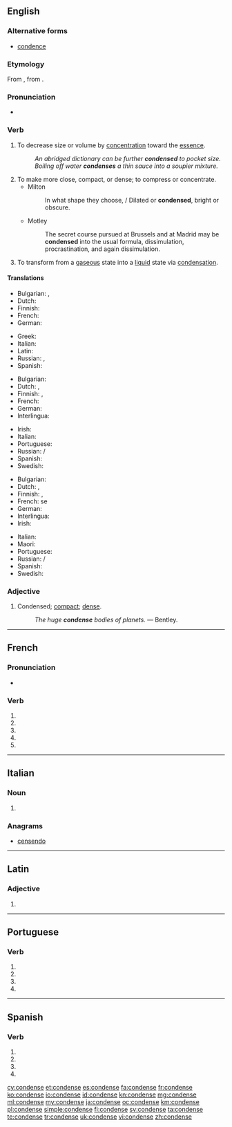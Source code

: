{{also|condensé}}
==English==

===Alternative forms===
* [[condence]]

===Etymology===
From {{etyl|frm|en}} {{term|condenser|lang=frm}}, from {{etyl|la|en}} {{term|condensare|lang=la}}.

===Pronunciation===
* {{audio|En-us-condense.ogg|Audio (US)}}

===Verb===
{{en-verb|condenses|condensing|condensed}}

# {{context|transitive|lang=en}} To decrease size or volume by [[concentration]] toward the [[essence]].
#: ''An abridged dictionary can be further '''condensed''' to pocket size.''
#: ''Boiling off water '''condenses''' a thin sauce into a soupier mixture.''
# To make more close, compact, or dense; to compress or concentrate.
#* Milton
#*: In what shape they choose, / Dilated or '''condensed''', bright or obscure.
#* Motley
#*: The secret course pursued at Brussels and at Madrid may be '''condensed''' into the usual formula, dissimulation, procrastination, and again dissimulation.
# {{context|intransitive|chemistry|lang=en}} To transform from a [[gas]]eous state into a [[liquid]] state via [[condensation]].

====Translations====
{{trans-top|to decrease size or volume}}
* Bulgarian: {{t+|bg|сгъстявам}},  {{t+|bg|концентрирам}}
* Dutch: {{t+|nl|verdichten}}
* Finnish: {{t+|fi|tiivistää}}
* French: {{t+|fr|condenser}}
* German: {{t+|de|kondensieren}}
{{trans-mid}}
* Greek: {{t+|el|συμπυκνώνω|tr=sympyknóno|sc=Grek}}
* Italian: {{t|it|condensare}}
* Latin: {{t|la|condensare}}
* Russian: {{t+|ru|сгущать|tr=sguščátʹ|sc=Cyrl}} {{impf}}, {{t+|ru|сгустить|tr=sgustítʹ|sc=Cyrl}} {{pf.}}
* Spanish: {{t|es|condensar}}
{{trans-bottom}}

{{trans-top|to transform something into a liquid}}
* Bulgarian: {{t+|bg|втечнявам}}
* Dutch: {{t+|nl|condenseren}}, {{t+|nl|neerslaan}}
* Finnish: {{t+|fi|tiivistää}}, {{t|fi|kondensoida}}
* French: {{t+|fr|condenser}}
* German: {{t+|de|kondensieren}}
* Interlingua: {{t|ia|condensar}}
{{trans-mid}}
* Irish: {{t|ga|comhdhlúthaigh}}
* Italian: {{t|it|condensare}}
* Portuguese: {{t+|pt|condensar}}
* Russian: {{t|ru|конденсироваться|tr=kondɛnsírovatʹsja}} {{impf}} / {{pf.}}
* Spanish: {{t|es|condensar}}
* Swedish: {{t+|sv|kondensera}}
{{trans-bottom}}

{{trans-top|to be transformed into a liquid}}
* Bulgarian: {{t|bg|втечнявам се}}
* Dutch: {{t+|nl|condenseren}}, {{t+|nl|neerslaan}}
* Finnish: {{t+|fi|tiivistyä}}, {{t|fi|kondensoitua}}
* French: se {{t+|fr|condenser}}
* German: {{t+|de|kondensieren}}
* Interlingua: {{t|ia|condensar}}
* Irish: {{t|ga|comhdhlúthaigh}}
{{trans-mid}}
* Italian: {{t|it|condensarsi}}
* Maori: {{t|mi|whakatōtā}}
* Portuguese: {{t+|pt|condensar}}
* Russian: {{t|ru|конденсироваться|tr=kondɛnsírovatʹsja}} {{impf}} / {{pf.}}
* Spanish: {{t|es|condensar}}
* Swedish: {{t+|sv|kondensera}}
{{trans-bottom}}

===Adjective===
{{en-adj}}

# {{context|archaic|lang=en}} Condensed; [[compact]]; [[dense]].
#: ''The huge '''condense''' bodies of planets.'' &mdash; Bentley.

----

==French==

===Pronunciation===
* {{homophones|lang=fr|condensent|condenses}}

===Verb===
{{fr-verb-form}}

# {{conjugation of|condenser||1|s|pres|ind|lang=fr}}
# {{conjugation of|condenser||3|s|pres|ind|lang=fr}}
# {{conjugation of|condenser||1|s|pres|sub|lang=fr}}
# {{conjugation of|condenser||3|s|pres|sub|lang=fr}}
# {{conjugation of|condenser||2|s|imp|lang=fr}}

----

==Italian==

===Noun===
{{head|it}} {{f}}

# {{plural of|condensa|lang=it}}

===Anagrams===
* [[censendo#Italian|censendo]]

----

==Latin==

===Adjective===
{{la-adj-form|condense}}

# {{inflection of|condensus||voc|m|s|lang=la}}

----

==Portuguese==

===Verb===
{{pt-verb-form}}

# {{conjugation of|condensar||1|s|present|subjunctive|lang=pt}}
# {{conjugation of|condensar||3|s|present|subjunctive|lang=pt}}
# {{conjugation of|condensar||1|s|imperative|lang=pt}}
# {{conjugation of|condensar||3|s|imperative|lang=pt}}

----

==Spanish==

===Verb===
{{es-verb-form|condensar}}

# {{es-verb form of|ending=ar|mood=imperative|pers=2|formal=yes|number=singular|condensar}}
# {{es-verb form of|ending=ar|mood=subjunctive|tense=present|pers=1|number=singular|condensar}}
# {{es-verb form of|ending=ar|mood=subjunctive|tense=present|pers=2|formal=yes|number=singular|condensar}}
# {{es-verb form of|ending=ar|mood=subjunctive|tense=present|pers=3|number=singular|condensar}}

[[cy:condense]]
[[et:condense]]
[[es:condense]]
[[fa:condense]]
[[fr:condense]]
[[ko:condense]]
[[io:condense]]
[[id:condense]]
[[kn:condense]]
[[mg:condense]]
[[ml:condense]]
[[my:condense]]
[[ja:condense]]
[[oc:condense]]
[[km:condense]]
[[pl:condense]]
[[simple:condense]]
[[fi:condense]]
[[sv:condense]]
[[ta:condense]]
[[te:condense]]
[[tr:condense]]
[[uk:condense]]
[[vi:condense]]
[[zh:condense]]